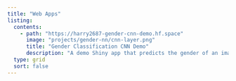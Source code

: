 ```yaml
---
title: "Web Apps"
listing: 
  contents:
    - path: "https://harry2687-gender-cnn-demo.hf.space"
      image: "projects/gender-nn/cnn-layer.png"
      title: "Gender Classification CNN Demo"
      description: "A demo Shiny app that predicts the gender of an image using my custom trained convolutional neural network."
  type: grid
  sort: false
---
```

